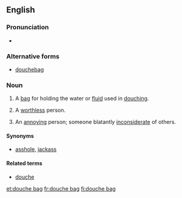 ==English==

===Pronunciation===
* {{a|UK|US}} {{IPA|/ˈduːʃ ˌbæɡ/}}

===Alternative forms===
* [[douchebag]]

===Noun===
{{en-noun|head=[[douche]] [[bag]]}}

# A [[bag]] for holding the water or [[fluid]] used in [[douching]].
# {{context|idiomatic|vulgar|pejorative|lang=en}} A [[worthless]] person.
# {{context|idiomatic|vulgar|pejorative|lang=en}} An [[annoy]]ing person; someone blatantly [[inconsiderate]] of others.

====Synonyms====
* {{sense|annoying, inconsiderate person}} [[asshole]], [[jackass]]

====Related terms====
* [[douche]]

[[et:douche bag]]
[[fr:douche bag]]
[[fi:douche bag]]